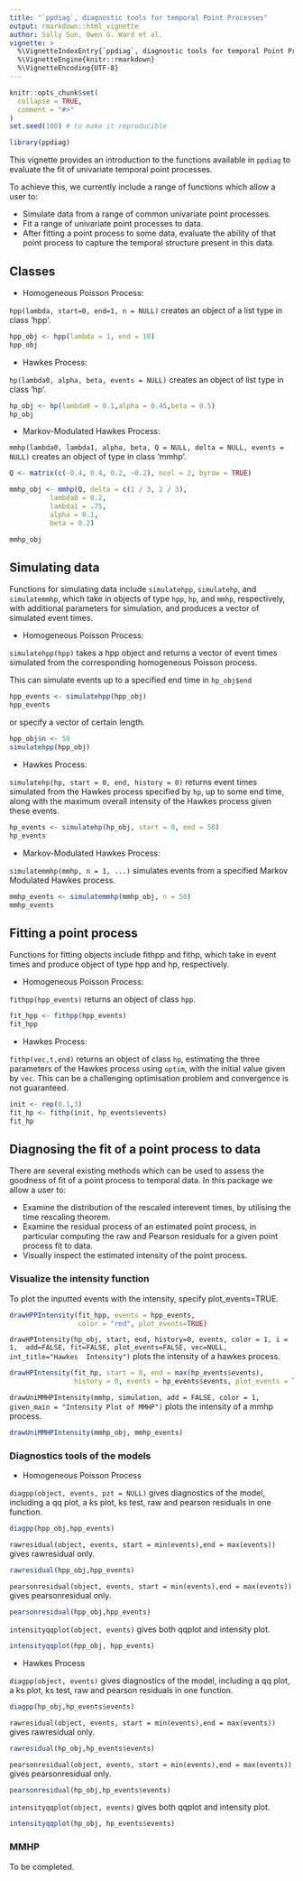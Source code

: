 ```yaml
---
title: "`ppdiag`, diagnostic tools for temporal Point Processes"
output: rmarkdown::html_vignette
author: Sally Sun, Owen G. Ward et al.
vignette: >
  %\VignetteIndexEntry{`ppdiag`, diagnostic tools for temporal Point Processes}
  %\VignetteEngine{knitr::rmarkdown}
  %\VignetteEncoding{UTF-8}
---
```


```r
knitr::opts_chunk$set(
  collapse = TRUE,
  comment = "#>"
)
set.seed(100) # to make it reproducible
```

```r
library(ppdiag)
```

This vignette provides an introduction to the functions 
available in `ppdiag` to evaluate the fit of univariate temporal 
point processes.

To achieve this, we currently include a range of functions which allow
a user to:

- Simulate data from a range of common univariate point processes.
- Fit a range of univariate point processes to data.
- After fitting a point process to some data, evaluate the ability of that 
point process to capture the temporal structure present in this data.

## Classes
- Homogeneous Poisson Process: 

`hpp(lambda, start=0, end=1, n = NULL)` creates an object of
a list type in class 'hpp'. 
```r
hpp_obj <- hpp(lambda = 1, end = 10)
hpp_obj
```

- Hawkes Process: 

`hp(lambda0, alpha, beta, events = NULL)` creates an object of list 
type in class 'hp'.
```r
hp_obj <- hp(lambda0 = 0.1,alpha = 0.45,beta = 0.5)
hp_obj
```

- Markov-Modulated Hawkes Process: 

`mmhp(lambda0, lambda1, alpha, beta, Q = NULL, delta = NULL, events = NULL)` 
creates an object of type in class 'mmhp'. 
```r
Q <- matrix(c(-0.4, 0.4, 0.2, -0.2), ncol = 2, byrow = TRUE)

mmhp_obj <- mmhp(Q, delta = c(1 / 3, 2 / 3), 
          lambda0 = 0.2,
          lambda1 = .75,
          alpha = 0.1,
          beta = 0.2)

mmhp_obj

```

## Simulating data
Functions for simulating data include `simulatehpp`, `simulatehp`,
and `simulatemmhp`, which take in objects of type `hpp`, `hp`, and `mmhp`,
respectively, with additional parameters for simulation, and produces a vector
of simulated event times. 

- Homogeneous Poisson Process: 

`simulatehpp(hpp)` takes a hpp object and returns a vector of event times
simulated from the corresponding homogeneous Poisson process.
<!-- In the hpp object, one can either specify n, 
which is expected number of  -->
<!-- events, or end, which is the expected end time of event times. If both 
are  -->
<!-- provided, then the function will automatically simulate n events 
regardless of -->
<!-- the end time specified.  -->

This can simulate events up to a specified end time in `hp_obj$end`
```r
hpp_events <- simulatehpp(hpp_obj)
hpp_events
```
or specify a vector of certain length.
```r
hpp_obj$n <- 50
simulatehpp(hpp_obj)
```

- Hawkes Process: 

`simulatehp(hp, start = 0, end, history = 0)` returns event times
simulated from the Hawkes process specified by `hp`, up to some end
time, along with the maximum overall intensity of the Hawkes process
given these events.
```r
hp_events <- simulatehp(hp_obj, start = 0, end = 50)
hp_events
```

- Markov-Modulated Hawkes Process: 

`simulatemmhp(mmhp, n = 1, ...)` 
simulates events from a specified Markov Modulated Hawkes process. 
```r
mmhp_events <- simulatemmhp(mmhp_obj, n = 50)
mmhp_events
```



## Fitting a point process
Functions for fitting objects include fithpp and fithp, which take in event times and produce object of type hpp and hp, respectively. 

- Homogeneous Poisson Process: 

`fithpp(hpp_events)` returns an object of class `hpp`.

```r
fit_hpp <- fithpp(hpp_events)
fit_hpp
```

- Hawkes Process: 

`fithp(vec,t,end)` returns an object of class `hp`, estimating the
three parameters of the Hawkes process using `optim`, with the initial
value given by `vec`. This can be a challenging optimisation problem
and convergence is not guaranteed.
```r
init <- rep(0.1,3)
fit_hp <- fithp(init, hp_events$events)
fit_hp
```

## Diagnosing the fit of a point process to data

There are several existing methods which can be used to assess the goodness of fit of a point process to temporal data. In this package we allow a user to:

- Examine the distribution of the rescaled interevent times, by utilising the
time rescaling theorem.
- Examine the residual process of an estimated point process, 
in particular computing the raw and Pearson residuals for a given point 
process fit to data.
- Visually inspect the estimated intensity of the point process.

<!-- `drawHPPIntensity(hpp, events = NULL, color = "red",  -->
<!-- plot_events = FALSE, -->
<!-- fit = FALSE, int_title = "Intensity homogeneous Poisson Process")` -->
<!-- plots the intensity of a homogeneous poisson process.  -->

<!-- To plot the simulated events with the intensity, specify plot_events=FALSE.  -->
<!-- ```{r} -->
<!-- drawHPPIntensity(fit_hpp, events = hpp_events, color = "red", -->
<!--                  plot_events = FALSE) -->
<!-- ``` -->


### Visualize the intensity function

To plot the inputted events with the intensity, specify plot_events=TRUE.
```r
drawHPPIntensity(fit_hpp, events = hpp_events,
                 color = "red", plot_events=TRUE)
```


`drawHPIntensity(hp_obj, start, end, history=0, events, color = 1, i = 1, 
add=FALSE, fit=FALSE, plot_events=FALSE, vec=NULL, int_title="Hawkes 
Intensity")`
plots the intensity of a hawkes process.
```r
drawHPIntensity(fit_hp, start = 0, end = max(hp_events$events),
                history = 0, events = hp_events$events, plot_events = TRUE)
```

`drawUniMMHPIntensity(mmhp, simulation, add = FALSE,
color = 1, given_main = "Intensity Plot of MMHP")` plots the intensity of a 
mmhp process. 
```r
drawUniMMHPIntensity(mmhp_obj, mmhp_events)
```



### Diagnostics tools of the models

- Homogeneous Poisson Process

`diagpp(object, events, pzt = NULL)` gives diagnostics of the model,
including a qq plot, a ks plot, ks test, raw
and pearson residuals in one function.

```r
diagpp(hpp_obj,hpp_events)
```

`rawresidual(object, events, start = min(events),end = max(events))` gives rawresidual only. 

```r
rawresidual(hpp_obj,hpp_events)
```

`pearsonresidual(object, events, start = min(events),end = max(events))` gives pearsonresidual only. 

```r
pearsonresidual(hpp_obj,hpp_events)
```

`intensityqqplot(object, events)` gives both qqplot and intensity plot. 

```r
intensityqqplot(hpp_obj, hpp_events)
```

- Hawkes Process

`diagpp(object, events)` gives diagnostics of the model,
including a qq plot, a ks plot, ks test, raw
and pearson residuals in one function.

```r
diagpp(hp_obj,hp_events$events)
```

`rawresidual(object, events, start = min(events),end = max(events))` gives rawresidual only. 

```r
rawresidual(hp_obj,hp_events$events)
```

`pearsonresidual(object, events, start = min(events),end = max(events))` gives pearsonresidual only. 

```r
pearsonresidual(hp_obj,hp_events$events)
```

`intensityqqplot(object, events)` gives both qqplot and intensity plot. 

```r
intensityqqplot(hp_obj, hp_events$events)
```


### MMHP
To be completed.
